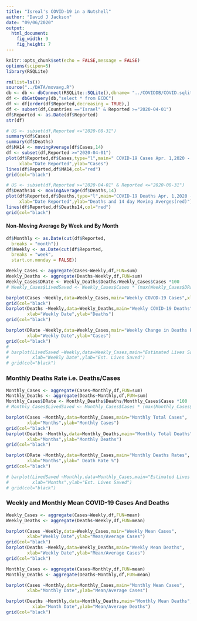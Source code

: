 ---
title: "Isreal's COVID-19 in a Nutshell"
author: "David J Jackson"
date: "09/06/2020"
output: 
  html_document: 
    fig_width: 9
    fig_height: 7
---

```{r setup, include=FALSE}
knitr::opts_chunk$set(echo = FALSE,message = FALSE)
options(scipen=5)
library(RSQLite)
```
```{r}
rm(list=ls())
source("../DATA/movavg.R")
db <- db <- dbConnect(RSQLite::SQLite(),dbname= "../COVIDDB/COVID.sqlite3")
df <- dbGetQuery(db,"select * from ECDC")
df <- df[order(df$Reported,decreasing = TRUE),]
df <- subset(df,Countries =="Israel" & Reported >="2020-04-01")
df$Reported <- as.Date(df$Reported)
str(df)
```
```{r}
# US <- subset(df,Reported <="2020-08-31")
summary(df$Cases)
summary(df$Deaths)
df$MA14 <- movingAverage(df$Cases,14)
df <- subset(df,Reported >="2020-04-01")
plot(df$Reported,df$Cases,type="l",main=" COVID-19 Cases Apr. 1,2020 - Present",
     xlab="Date Reported",ylab="Cases")
lines(df$Reported,df$MA14,col="red")
grid(col="black")
```
```{r}
# US <- subset(df,Reported >="2020-04-01" & Reported <="2020-08-31")
df$Deaths14 <- movingAverage(df$Deaths,14)
plot(df$Reported,df$Deaths,type="l",main="COVID-19 Deaths Apr. 1,2020 - Present",
     xlab="Date Reported",ylab="Deaths and 14 day Moving Averges(red)")
lines(df$Reported,df$Deaths14,col="red")
grid(col="black")
```

#### Non-Moving Average By Week and By Month

```{r}
df$Monthly <- as.Date(cut(df$Reported,
  breaks = "month"))
df$Weekly <- as.Date(cut(df$Reported,
  breaks = "week",
  start.on.monday = FALSE))

```
```{r}
Weekly_Cases <- aggregate(Cases~Weekly,df,FUN=sum)
Weekly_Deaths <- aggregate(Deaths~Weekly,df,FUN=sum)
Weekly_Cases$DRate <- Weekly_Deaths$Deaths/Weekly_Cases$Cases *100
# Weekly_Cases$LivedSaved <- Weekly_Cases$Cases * (max(Weekly_Cases$DRate) - Weekly_Cases$DRate) 

```
```{r}
barplot(Cases ~Weekly,data=Weekly_Cases,main="Weekly COVOD-19 Cases",xlab="Weekly Date",ylab="Cases")
grid(col="black")
barplot(Deaths ~Weekly,data=Weekly_Deaths,main="Weekly COVID-19 Deaths",
        xlab="Weekly Date",ylab="Deaths")
grid(col="black")

barplot(DRate ~Weekly,data=Weekly_Cases,main="Weekly Change in Deaths Rates",
        xlab="Weekly Date",ylab="Cases")
grid(col="black")
# 
# barplot(LivedSaved ~Weekly,data=Weekly_Cases,main="Estimated Lives Saved Per Week",
#         xlab="Weekly Date",ylab="Est. Lives Saved")
# grid(col="black")
```

###  Monthly Deaths Rate i.e. Deaths/Cases

```{r}

Monthly_Cases <- aggregate(Cases~Monthly,df,FUN=sum)
Monthly_Deaths <- aggregate(Deaths~Monthly,df,FUN=sum)
Monthly_Cases$DRate <- Monthly_Deaths$Deaths/Monthly_Cases$Cases *100
# Monthly_Cases$LivedSaved <- Monthly_Cases$Cases * (max(Monthly_Cases$DRate) - Monthly_Cases$DRate) 

```
```{r}
barplot(Cases ~Monthly,data=Monthly_Cases,main="Monthly Total Cases",
        xlab="Months",ylab="Monthly Cases")
grid(col="black")
barplot(Deaths ~Monthly,data=Monthly_Deaths,main="Monthly Total Deaths",
        xlab="Months",ylab="Monthly Deaths")
grid(col="black")

barplot(DRate ~Monthly,data=Monthly_Cases,main="Monthly Deaths Rates",
        xlab="Months",ylab=" Death Rate %")
grid(col="black")

# barplot(LivedSaved ~Monthly,data=Monthly_Cases,main="Estimated Lives Saved",
#         xlab="Months",ylab="Est. Lives Saved")
# grid(col="black")
```

### Weekly and Monthly Mean COVID-19 Cases And Deaths

```{r}
Weekly_Cases <- aggregate(Cases~Weekly,df,FUN=mean)
Weekly_Deaths <- aggregate(Deaths~Weekly,df,FUN=mean)
```
```{r}
barplot(Cases ~Weekly,data=Weekly_Cases,main="Weekly Mean Cases",
        xlab="Weekly Date",ylab="Mean/Average Cases")
grid(col="black")
barplot(Deaths ~Weekly,data=Weekly_Deaths,main="Weekly Mean Deaths",
        xlab="Weekly Date",ylab="Mean/Average Cases")
grid(col="black")
```
```{r}
Monthly_Cases <- aggregate(Cases~Monthly,df,FUN=mean)
Monthly_Deaths <- aggregate(Deaths~Monthly,df,FUN=mean)
```
```{r}
barplot(Cases ~Monthly,data=Monthly_Cases,main="Monthly Mean Cases",
        xlab="Monthly Date",ylab="Mean/Average Cases")

barplot(Deaths ~Monthly,data=Monthly_Deaths,main="Monthly Mean Deaths",
          xlab="Month Date",ylab="Mean/Average Deaths")
grid(col="black")
```
